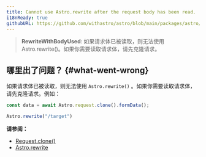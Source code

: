 ```yaml
---
title: Cannot use Astro.rewrite after the request body has been read.
i18nReady: true
githubURL: https://github.com/withastro/astro/blob/main/packages/astro/src/core/errors/errors-data.ts
---
```


> **RewriteWithBodyUsed**: 如果请求体已被读取，则无法使用 Astro.rewrite()。如果你需要读取请求体，请先克隆请求。

## 哪里出了问题？ \{#what-went-wrong\}

如果请求体已被读取，则无法使用 `Astro.rewrite()` 。如果你需要读取请求体，请先克隆请求。例如：

```js
const data = await Astro.request.clone().formData();

Astro.rewrite("/target")
```

**请参阅：**
-  [Request.clone()](https://developer.mozilla.org/zh-CN/docs/Web/API/Request/clone)
-  [Astro.rewrite](/zh-cn/reference/api-reference/#astrorewrite)
